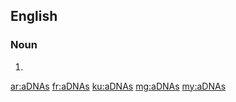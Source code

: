 ==English==

===Noun===
{{head|en}}

# {{plural of|aDNA}}

[[ar:aDNAs]]
[[fr:aDNAs]]
[[ku:aDNAs]]
[[mg:aDNAs]]
[[my:aDNAs]]